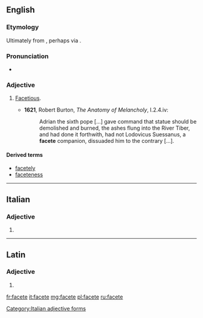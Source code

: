 ==English==

===Etymology===
Ultimately from {{etyl|la|en}} {{term|facētus|lang=la}}, perhaps via {{etyl|it|en}} {{term|faceto|lang=it}}.

===Pronunciation===
* {{a|UK}} {{IPA|/fəˈsiːt/|lang=en}}

===Adjective===
{{en-adj}}

# {{context|archaic|lang=en}} [[facetious|Facetious]].
#* '''1621''', Robert Burton, ''The Anatomy of Melancholy'', I.2.4.iv:
#*: Adrian the sixth pope [...] gave command that statue should be demolished and burned, the ashes flung into the River Tiber, and had done it forthwith, had not Lodovicus Suessanus, a '''facete''' companion, dissuaded him to the contrary [...].

====Derived terms====
* [[facetely]]
* [[faceteness]]

----

==Italian==

===Adjective===
{{head|it|adjective form}}

# {{feminine plural of|faceto|lang=it}}

[[Category:Italian adjective forms]]

----

==Latin==

===Adjective===
{{la-adj-form|facēte}}

# {{inflection of|facētus||voc|m|s|lang=la}}

[[fr:facete]]
[[it:facete]]
[[mg:facete]]
[[pl:facete]]
[[ru:facete]]